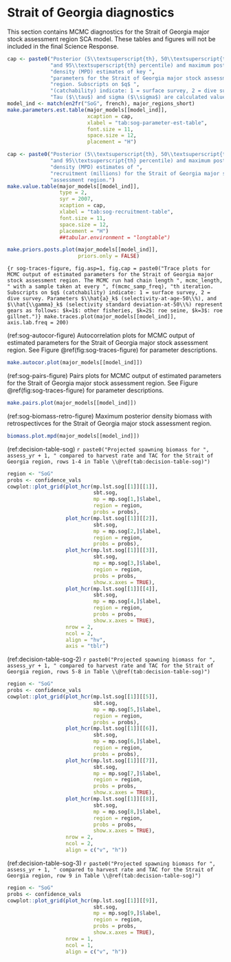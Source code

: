 # Strait of Georgia diagnostics

This section contains MCMC diagnostics for the Strait of Georgia major stock assessment region SCA model.
These tables and figures will not be included in the final Science Response.

```r
cap <- paste0("Posterior (5\\textsuperscript{th}, 50\\textsuperscript{th}, ",
              "and 95\\textsuperscript{th} percentile) and maximum posterior ",
              "density (MPD) estimates of key ",
              "parameters for the Strait of Georgia major stock assessment",
              "region. Subscripts on $q$ ",
              "(catchability) indicate: 1 = surface survey, 2 = dive survey. ",
              "Tau ($\\tau$) and sigma ($\\sigma$) are calculated values.")
model_ind <- match(en2fr("SoG", french), major_regions_short)
make.parameters.est.table(major_models[[model_ind]],
                          xcaption = cap,
                          xlabel = "tab:sog-parameter-est-table",
                          font.size = 11,
                          space.size = 12,
                          placement = "H")
```

```r
cap <- paste0("Posterior (5\\textsuperscript{th}, 50\\textsuperscript{th}, ",
              "and 95\\textsuperscript{th} percentile) and maximum posterior ",
              "density (MPD) estimates of ",
              "recruitment (millions) for the Strait of Georgia major stock",
              "assessment region.")
make.value.table(major_models[[model_ind]],
                 type = 2,
                 syr = 2007,
                 xcaption = cap,
                 xlabel = "tab:sog-recruitment-table",
                 font.size = 11,
                 space.size = 12,
                 placement = "H")
                 ##tabular.environment = "longtable")
```

```r
make.priors.posts.plot(major_models[[model_ind]],
                       priors.only = FALSE)
```

```{r sog-traces-figure, fig.asp=1, fig.cap = paste0("Trace plots for MCMC output of estimated parameters for the Strait of Georgia major stock assessment region. The MCMC run had chain length ", mcmc_length, " with a sample taken at every ", f(mcmc_samp_freq), "th iteration. Subscripts on $q$ (catchability) indicate: 1 = surface survey, 2 = dive survey. Parameters $\\hat{a}_k$ (selectivity-at-age-50\\%), and $\\hat{\\gamma}_k$ (selectivity standard deviation-at-50\\%) represent gears as follows: $k=1$: other fisheries, $k=2$: roe seine, $k=3$: roe gillnet.")}
make.traces.plot(major_models[[model_ind]],
                 axis.lab.freq = 200)
```

(ref:sog-autocor-figure) Autocorrelation plots for MCMC output of estimated parameters for the Strait of Georgia major stock assessment region. See Figure \@ref(fig:sog-traces-figure) for parameter descriptions.
```r
make.autocor.plot(major_models[[model_ind]])
```

(ref:sog-pairs-figure) Pairs plots for MCMC output of estimated parameters for the Strait of Georgia major stock assessment region. See Figure \@ref(fig:sog-traces-figure) for parameter descriptions.
```r
make.pairs.plot(major_models[[model_ind]])
```

(ref:sog-biomass-retro-figure) Maximum posterior density biomass with retrospectivces for the Strait of Georgia major stock assessment region.
```r
biomass.plot.mpd(major_models[[model_ind]])
```

(ref:decision-table-sog) `r paste0("Projected spawning biomass for ", assess_yr + 1, " compared to harvest rate and TAC for the Strait of Georgia region, rows 1-4 in Table \\@ref(tab:decision-table-sog)")`
```r
region <- "SoG"
probs <- confidence_vals 
cowplot::plot_grid(plot_hcr(mp.lst.sog[[1]][[1]],
                            sbt.sog,
                            mp = mp.sog[1,]$label,
                            region = region,
                            probs = probs),
                   plot_hcr(mp.lst.sog[[1]][[2]],
                            sbt.sog,
                            mp = mp.sog[2,]$label,
                            region = region,
                            probs = probs),
                   plot_hcr(mp.lst.sog[[1]][[3]],
                            sbt.sog,
                            mp = mp.sog[3,]$label,
                            region = region,
                            probs = probs,
                            show.x.axes = TRUE),
                   plot_hcr(mp.lst.sog[[1]][[4]],
                            sbt.sog,
                            mp = mp.sog[4,]$label,
                            region = region,
                            probs = probs,
                            show.x.axes = TRUE),
                   nrow = 2,
                   ncol = 2,
                   align = "hv",
                   axis = "tblr")
```

(ref:decision-table-sog-2) `r paste0("Projected spawning biomass for ", assess_yr + 1, " compared to harvest rate and TAC for the Strait of Georgia region, rows 5-8 in Table \\@ref(tab:decision-table-sog)")`
```r
region <- "SoG"
probs <- confidence_vals 
cowplot::plot_grid(plot_hcr(mp.lst.sog[[1]][[5]],
                            sbt.sog,
                            mp = mp.sog[5,]$label,
                            region = region,
                            probs = probs),
                   plot_hcr(mp.lst.sog[[1]][[6]],
                            sbt.sog,
                            mp = mp.sog[6,]$label,
                            region = region,
                            probs = probs),
                   plot_hcr(mp.lst.sog[[1]][[7]],
                            sbt.sog,
                            mp = mp.sog[7,]$label,
                            region = region,
                            probs = probs,
                            show.x.axes = TRUE),
                   plot_hcr(mp.lst.sog[[1]][[8]],
                            sbt.sog,
                            mp = mp.sog[8,]$label,
                            region = region,
                            probs = probs,
                            show.x.axes = TRUE),
                   nrow = 2,
                   ncol = 2,
                   align = c("v", "h"))
```

(ref:decision-table-sog-3) `r paste0("Projected spawning biomass for ", assess_yr + 1, " compared to harvest rate and TAC for the Strait of Georgia region, row 9 in Table \\@ref(tab:decision-table-sog)")`
```r
region <- "SoG"
probs <- confidence_vals 
cowplot::plot_grid(plot_hcr(mp.lst.sog[[1]][[9]],
                            sbt.sog,
                            mp = mp.sog[9,]$label,
                            region = region,
                            probs = probs,
                            show.x.axes = TRUE),
                   nrow = 1,
                   ncol = 1,
                   align = c("v", "h"))
```
